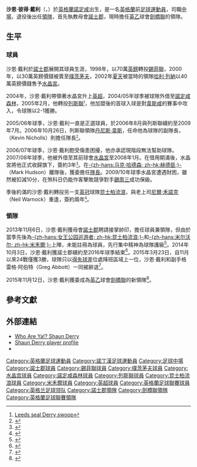 {{noteTA|G1=足球|G2=FAcup|G3=列斯聯|G4=英超
|1=zh-hans:诺茨郡; zh-hk:諾士郡;
|2=zh-hans:肖恩;zh-hk:沙恩;zh-tw:肖恩;
|3=zh-hans:德里;zh-hk:戴利;zh-tw:德里;
}}
{{Football manager infobox
| playername          = 沙恩·戴利<br />''Shaun Derry''
| image               = [[File:Shaun_Derry_(cropped).jpg|200 px]]
| fullname            = Shaun Peter Derry
| height              = {{height|m=1.80}}
| position            = [[中場|中場]]
| dateofbirth         = {{birth date and age|1977|12|6}}
| cityofbirth         = [[諾定咸|諾定咸]]
| countryofbirth      = [[英格蘭|英格蘭]]
| currentclub         = [[剑桥联足球俱乐部|劍橋聯]]（[[領隊_(足球)|領隊]]）
| clubnumber          = 
| years               = 1995-1998 <br />1998-2000 <br />2000-2002 <br />2002-2005<br />2004-2005 <br />2005-2008 <br /> 2007-2008 <br /> 2008-2010 <br /> 2010-2013<br />2013<br />2014-2015
| clubs               = [[諾士郡足球會|諾士郡]] <br />[[谢菲尔德联足球俱乐部|錫菲聯]] <br />[[朴茨茅斯足球俱乐部|樸茨茅夫]] <br />[[水晶宫足球俱乐部|水晶宮]]<br />→ [[诺丁汉森林足球俱乐部|諾定咸森林]]<br />[[列斯聯足球會|列斯聯]]<br>→ [[水晶宫足球俱乐部|水晶宮]]<br />[[水晶宫足球俱乐部|水晶宮]]<br />[[女王公园巡游者足球俱乐部|昆士柏流浪]]<br />→ [[米尔沃尔足球俱乐部|米禾爾]]<br />[[諾士郡足球會|諾士郡]]
| caps(goals)         = {{0}}82 (4)<br />{{0}}72 (0)<br />{{0}}49 (1)<br />{{0}}83 (3)<br />{{0|00}}7 (0)<br />{{0}}74 (3)<br />{{0}}12 (0)<br />102 (0)<br />{{0}}92 (1)<br />{{0|00}}7 (0)<br />{{0|00}}0 (0)
| manageryears        = 2013-2015<br />2015-
| managerclubs        = [[諾士郡足球會|諾士郡]]<br />[[剑桥联足球俱乐部|劍橋聯]]
| pcupdate            = 2013年11月9日 (六) 10:36 (UTC)
}}

'''沙恩·彼得·戴利'''（{{lang-en|'''Shaun Peter Derry'''}}，{{bd|1977年|12月6日|catIdx=Derry, Shaun}}）於[[英格蘭|英格蘭]][[諾定咸|諾定咸]]出生，是一名[[英格蘭|英格蘭]]前[[足球|足球]][[運動員|運動員]]，司職[[中場|中場]]，退役後出任[[領隊_(足球)|領隊]]，首先執教母會[[諾士郡足球會|諾士郡]]，現時擔任[[英乙|英乙]]球會[[剑桥联足球俱乐部|劍橋聯]]的領隊。

==生平==
===球員===
沙恩·戴利於[[諾士郡足球會|諾士郡]]展開其球員生涯，1998年，以70萬[[英鎊|英鎊]]轉投[[谢菲尔德联足球俱乐部|錫菲聯]]，2000年，以30萬英鎊價錢被賣至[[朴茨茅斯足球俱乐部|樸茨茅夫]]，2002年[[夏天|夏天]]被當時的領隊[[哈利·列納|哈利·列納]]以40萬英鎊價錢售予[[水晶宫足球俱乐部|水晶宮]]。

2004年，沙恩·戴利帶領著水晶宮升上[[英超|英超]]，2004/05年球季被球隊外借至[[诺丁汉森林足球俱乐部|諾定咸森林]]，2005年2月，他轉投[[列斯聯足球會|列斯聯]]<small><ref>[http://home.skysports.com/list.aspx?hlid=256798&plid=1420&clid=&cpid=10 Leeds seal Derry swoop]</ref></small>，他加盟後的首球入球是對[[西汉姆联足球俱乐部|韋斯咸]]的賽事中攻入，令球隊以2-1獲勝。

2005/06年球季，沙恩·戴利一直是正選球員，於2006年8月與列斯聯續約至2009年7月。2006年10月26日，列斯聯領隊[[丹尼斯·韋斯|丹尼斯·韋斯]]，任命他為球隊的副隊長，{{tsl|en|Kevin Nicholls|奇雲·尼高斯}}（Kevin Nicholls）則擔任隊長<small><ref>{{Cite web |url=http://home.skysports.com/list.aspx?hlid=424717&CPID=10&clid=2&lid=2&title=Wise+makes+Nicholls+captain |title=Wise makes Nicholls captain |accessdate=2008-05-31 |archive-date=2007-09-29 |archive-url=https://archive.is/20070929210414/http://home.skysports.com/list.aspx?hlid=424717&CPID=10&clid=2&lid=2&title=Wise+makes+Nicholls+captain |dead-url=yes }}</ref></small>。

2006/07年球季，沙恩·戴利飽受傷患困擾，他亦承認現階段無法幫助球隊。2007/08年球季，他被外借至其前球會[[水晶宫足球俱乐部|水晶宮]]至2008年1月。在借用期滿後，水晶宮將他正式收歸旗下，簽約3年<small><ref>{{Cite web |url=http://news.bbc.co.uk/sport2/hi/football/teams/c/crystal_palace/7200108.stm |title=Derry signs permanent Palace deal |accessdate=2008-01-23 |archive-date=2013-12-17 |archive-url=https://web.archive.org/web/20131217152225/http://news.bbc.co.uk/sport2/hi/football/teams/c/crystal_palace/7200108.stm |dead-url=no }}</ref></small>。在[[马克·哈德森|-{zh-hans:马克·哈德森; zh-hk:赫德臣;}-]]（Mark Hudson）離隊後，獲委擔任[[隊長_(足球)|隊長]]。2009/10年球季水晶宮遭遇財困，雖然被扣減10分，在煞科日仍能作客擊敗競爭對手[[谢周三足球俱乐部|錫周三]]成功保級。

季後約滿的沙恩·戴利轉投另一支[[英冠|英冠]]球隊[[女王公园巡游者足球俱乐部|昆士柏流浪]]，與老上司[[尼爾·禾諾克|尼爾·禾諾克]]（Neil Warnock）重逢，簽約兩年<small><ref>{{cite news |language=en |url=http://news.bbc.co.uk/sport2/hi/football/teams/q/qpr/8754745.stm |title=Crystal Palace's Shaun Derry agrees to make QPR switch |publisher=[[BBC|BBC]] Sport |date=2010-06-22 |accessdate=2010-06-23 |archive-date=2010-07-29 |archive-url=https://web.archive.org/web/20100729191922/http://news.bbc.co.uk/sport2/hi/football/teams/q/qpr/8754745.stm |dead-url=no }}</ref></small>。

===領隊===
2013年11月6日，沙恩·戴利獲母會[[諾士郡足球會|諾士郡]]聘請接掌帥印，擔任球員兼領隊，但由於當季先後為[[女王公园巡游者足球俱乐部|-{zh-hans:女王公园巡游者;  zh-hk:昆士柏流浪;}-]]和[[米尔沃尔足球俱乐部|-{zh-hans:米尔沃尔; zh-hk:米禾爾;}-]]上陣，未能註冊為球員，先行集中精神為球隊護級<ref name="Shaun Derry">{{cite news |language=en |url=http://www.bbc.co.uk/sport/0/football/24838192 |title=Notts County name Shaun Derry as player-manager |publisher=''[[BBC_Sport|BBC Sport]]'' |date=2013-11-06 |accessdate=2013-11-09 |archive-date=2013-11-09 |archive-url=https://web.archive.org/web/20131109011616/http://www.bbc.co.uk/sport/0/football/24838192 |dead-url=no }}</ref>。2014年10月3日，沙恩·戴利獲諾士郡續約至2016年球季結束<ref>{{citenews |language =en |url =http://m.bbc.com/sport/football/29477096 |title =Derry signs new Notts County deal |work =''[[BBC_Sport|BBC Sport]]'' |date =2014-10-03 |accessdate =2014-11-16 |archive-date =2014-11-29 |archive-url =https://web.archive.org/web/20141129022250/http://m.bbc.com/sport/football/29477096 |dead-url =no }}</ref>。2015年3月23日，自11月以來24戰僅獲3勝，球隊只以[[得失球差|得失球差]]位處降班區域上一位，沙恩·戴利和副手格雷格·阿伯特（Greg Abbott）一同被辭退<ref name="Shaun Derry2">{{citenews |language =en |url =http://www.bbc.com/sport/0/football/32018184 |title =Shaun Derry: Notts County sack manager |work =''[[BBC_Sport|BBC Sport]]'' |date =2015-03-23 |accessdate =2015-03-23 |archive-date =2015-03-24 |archive-url =https://web.archive.org/web/20150324083940/http://www.bbc.com/sport/0/football/32018184 |dead-url =no }}</ref>。

2015年11月12日，沙恩·戴利獲委成為[[英乙|英乙]]球會[[剑桥联足球俱乐部|劍橋聯]]的新領隊<ref name="Shaun Derry3">{{citenews |language=en |url=http://www.bbc.com/sport/0/football/34790879 |title=Shaun Derry: Cambridge United appoint ex-Notts County manager |work=''[[BBC_Sport|BBC Sport]]'' |date=2015-11-12 |accessdate=2015-11-12 |archive-date=2015-11-13 |archive-url=https://web.archive.org/web/20151113100237/http://www.bbc.com/sport/0/football/34790879 |dead-url=no }}</ref >。

==參考文獻==
{{reflist}}

==外部連結==
* [http://www.nottscountyfc.co.uk/news/article/who-are-ya-shaun-derry-1159192.aspx Who Are Ya!? Shaun Derry] {{Wayback|url=http://www.nottscountyfc.co.uk/news/article/who-are-ya-shaun-derry-1159192.aspx |date=20160804212417 }}
*[https://web.archive.org/web/20081012204422/http://www.cpfc.co.uk/page/ProfilesDetail/0,,10323~8755,00.html Shaun Derry player profile]
*{{soccerbase|8965}}

{{諾士郡領隊}}

{{DEFAULTSORT:Derry, Shaun}}
[[Category:英格蘭足球運動員|Category:英格蘭足球運動員]]
[[Category:諾丁漢足球運動員|Category:諾丁漢足球運動員]]
[[Category:足球中場|Category:足球中場]]
[[Category:諾士郡球員|Category:諾士郡球員]]
[[Category:錫菲聯球員|Category:錫菲聯球員]]
[[Category:樸茨茅夫球員|Category:樸茨茅夫球員]]
[[Category:水晶宫球員|Category:水晶宫球員]]
[[Category:諾定咸森林球員|Category:諾定咸森林球員]]
[[Category:列斯聯球員|Category:列斯聯球員]]
[[Category:昆士柏流浪球員|Category:昆士柏流浪球員]]
[[Category:米禾爾球員|Category:米禾爾球員]]
[[Category:英超球員|Category:英超球員]]
[[Category:英格蘭足球聯賽球員|Category:英格蘭足球聯賽球員]]
[[Category:英格兰足球领队|Category:英格兰足球领队]]
[[Category:諾士郡領隊|Category:諾士郡領隊]]
[[Category:劍橋聯領隊|Category:劍橋聯領隊]] 
[[Category:英格蘭足球聯賽領隊|Category:英格蘭足球聯賽領隊]]